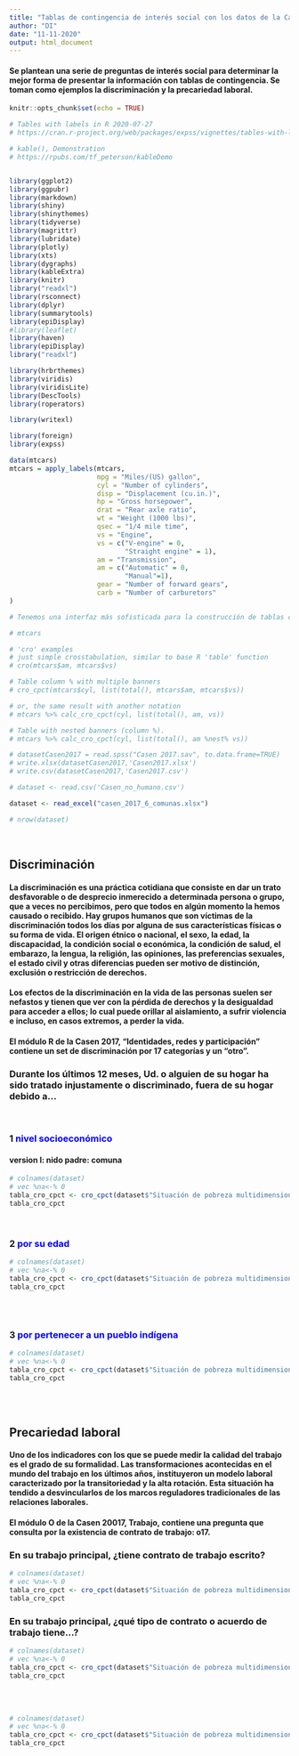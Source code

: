 ```yaml
---
title: "Tablas de contingencia de interés social con los datos de la Casen 2017 sobre 5 comunas."
author: "DI"
date: "11-11-2020"
output: html_document
---
```


#### Se plantean una serie de preguntas de interés social para determinar la mejor forma de presentar la información con tablas de contingencia. Se toman como ejemplos la discriminación y la precariedad laboral.

```r
knitr::opts_chunk$set(echo = TRUE)

# Tables with labels in R 2020-07-27
# https://cran.r-project.org/web/packages/expss/vignettes/tables-with-labels.html

# kable(), Demonstration
# https://rpubs.com/tf_peterson/kableDemo


library(ggplot2)
library(ggpubr)
library(markdown)
library(shiny)
library(shinythemes)
library(tidyverse)
library(magrittr)
library(lubridate)
library(plotly)
library(xts)
library(dygraphs)
library(kableExtra)
library(knitr)
library("readxl")
library(rsconnect)
library(dplyr)
library(summarytools)
library(epiDisplay)
#library(leaflet)
library(haven)
library(epiDisplay)
library("readxl")

library(hrbrthemes)
library(viridis)
library(viridisLite)
library(DescTools)
library(roperators)

library(writexl)

library(foreign)
library(expss)
```



```r

data(mtcars)
mtcars = apply_labels(mtcars,
                      mpg = "Miles/(US) gallon",
                      cyl = "Number of cylinders",
                      disp = "Displacement (cu.in.)",
                      hp = "Gross horsepower",
                      drat = "Rear axle ratio",
                      wt = "Weight (1000 lbs)",
                      qsec = "1/4 mile time",
                      vs = "Engine",
                      vs = c("V-engine" = 0,
                             "Straight engine" = 1),
                      am = "Transmission",
                      am = c("Automatic" = 0,
                             "Manual"=1),
                      gear = "Number of forward gears",
                      carb = "Number of carburetors"
)

# Tenemos una interfaz más sofisticada para la construcción de tablas con tuberías magrittr. La construcción de la tabla consta de al menos tres funciones encadenadas con el operador de tubería:%>%. Al principio, necesitamos especificar las variables para las que se calcularán las estadísticas con tab_cells. En segundo lugar, calculamos estadísticas con una de las funciones tab_stat_ *. Y por último, finalizamos la creación de la tabla con tab_pivot, e. g .: conjunto de datos%>% tab_cells (variable)%>% tab_stat_cases ()%>% tab_pivot (). Después de eso, opcionalmente podemos ordenar la tabla con tab_sort_asc, soltar filas / columnas vacías con drop_rc y transponer con tab_transpose. La tabla resultante es solo un data.frame, por lo que podemos usar las operaciones habituales de R en ella. La documentación detallada para la creación de tablas se puede ver a través de? Tables. Para las pruebas de significación, consulte? Significación. En general, las tablas se traducen automáticamente a HTML para su salida en blocs de notas Knitr o Jupyter. Sin embargo, si queremos salida HTML en los cuadernos de R o en el visor de RStudio, necesitamos establecer opciones para eso: expss_output_rnotebook () o expss_output_viewer ().

```


```r
# mtcars

```


```r
# 'cro' examples
# just simple crosstabulation, similar to base R 'table' function
# cro(mtcars$am, mtcars$vs)
```


```r
# Table column % with multiple banners
# cro_cpct(mtcars$cyl, list(total(), mtcars$am, mtcars$vs))
```


```r
# or, the same result with another notation
# mtcars %>% calc_cro_cpct(cyl, list(total(), am, vs))
```

```r
# Table with nested banners (column %).          
# mtcars %>% calc_cro_cpct(cyl, list(total(), am %nest% vs))    
```


```r

# datasetCasen2017 = read.spss("Casen 2017.sav", to.data.frame=TRUE)
# write.xlsx(datasetCasen2017,'Casen2017.xlsx')
# write.csv(datasetCasen2017,'Casen2017.csv')

# dataset <- read.csv('Casen_no_humano.csv')

dataset <- read_excel("casen_2017_6_comunas.xlsx")
```


```r
# nrow(dataset)
```
<br>

## Discriminación

#### La discriminación es una práctica cotidiana que consiste en dar un trato desfavorable o de desprecio inmerecido a determinada persona o grupo, que a veces no percibimos, pero que **todos** en algún momento la hemos causado o recibido. Hay grupos humanos que son víctimas de la discriminación todos los días por alguna de sus características físicas o su forma de vida. El origen étnico o nacional, el sexo, la edad, la discapacidad, la condición social o económica, la condición de salud, el embarazo, la lengua, la religión, las opiniones, las preferencias sexuales, el estado civil y otras diferencias pueden ser motivo de distinción, exclusión o restricción de derechos.
 
#### Los efectos de la discriminación en la vida de las personas suelen ser nefastos y tienen que ver con la pérdida de derechos y la desigualdad para acceder a ellos; lo cual puede orillar al aislamiento, a sufrir violencia e incluso, en casos extremos, a perder la vida.

#### El módulo R de la Casen 2017, "Identidades, redes y participación" contiene un set de discriminación por 17 categorías y un "otro".

### Durante los últimos 12 meses, Ud. o alguien de su hogar ha sido tratado injustamente o discriminado, fuera de su hogar debido a...

<br>

### 1 <span style="color:blue">nivel socioeconómico</span>

#### version I: nido padre: comuna
```r
# colnames(dataset)
# vec %na<-% 0
tabla_cro_cpct <- cro_cpct(dataset$"Situación de pobreza multidimensional (4 dimensiones)", list(total(), dataset$Comuna   %nest% dataset$Sexo %nest% dataset$"r9a. Discriminado por nivel socioeconómico"))
tabla_cro_cpct
```

<!-- <br> -->

<!-- #### version II: nido padre discriminacion -->

<!-- ```{r echo=FALSE, error=FALSE, message=FALSE, warning=FALSE} -->
<!-- tabla_cro_cpct <- cro_cpct(dataset$"Situación de pobreza multidimensional (4 dimensiones)", list(total(), dataset$"r9a. Discriminado por nivel socioeconómico", dataset$Comuna   %nest% dataset$Sexo )) -->
<!-- tabla_cro_cpct -->
<!-- ``` -->

<!-- <br> -->

<!-- #### version III: nido padre: sexo -->

<!-- ```{r echo=FALSE, error=FALSE, message=FALSE, warning=FALSE} -->
<!-- tabla_cro_cpct <- cro_cpct(dataset$"Situación de pobreza multidimensional (4 dimensiones)", list(total(), dataset$Sexo %nest% dataset$"r9a. Discriminado por nivel socioeconómico", dataset$Comuna   )) -->
<!-- tabla_cro_cpct -->
<!-- ``` -->

<br>

### 2 <span style="color:blue">por su edad</span>


```r
# colnames(dataset)
# vec %na<-% 0
tabla_cro_cpct <- cro_cpct(dataset$"Situación de pobreza multidimensional (4 dimensiones)", list(total(), dataset$Comuna   %nest% dataset$Sexo %nest% dataset$"r9g. Discriminado por su edad"))
tabla_cro_cpct
```
```r

```
<br>

### 3 <span style="color:blue">por pertenecer a un pueblo indígena</span>




```r
# colnames(dataset)
# vec %na<-% 0
tabla_cro_cpct <- cro_cpct(dataset$"Situación de pobreza multidimensional (4 dimensiones)", list(total(), dataset$Comuna   %nest% dataset$Sexo %nest% dataset$"r9p. Discriminado por pertenecer a un pueblo indígena"))
tabla_cro_cpct
```




<br>
<br>

## Precariedad laboral

#### Uno de los indicadores con los que se puede medir la calidad del trabajo es el grado de su formalidad. Las transformaciones acontecidas en el mundo del trabajo en los últimos años, instituyeron un modelo laboral caracterizado por la transitoriedad y la alta rotación. Esta situación ha tendido a desvincularlos de los marcos reguladores tradicionales de las relaciones laborales. 

#### El módulo O de la Casen 20017, Trabajo, contiene una pregunta que consulta por la existencia de contrato de trabajo: o17.

### En su trabajo principal, ¿tiene contrato de trabajo escrito?

```r
# colnames(dataset)
# vec %na<-% 0
tabla_cro_cpct <- cro_cpct(dataset$"Situación de pobreza multidimensional (4 dimensiones)", list(total(), dataset$Comuna   %nest% dataset$Sexo %nest% dataset$"o17. En su trabajo principal, ¿tiene contrato de trabajo escrito?"))
tabla_cro_cpct
```

### En su trabajo principal, ¿qué tipo de contrato o acuerdo de trabajo tiene…?

```r
# colnames(dataset)
# vec %na<-% 0
tabla_cro_cpct <- cro_cpct(dataset$"Situación de pobreza multidimensional (4 dimensiones)", list(total(), dataset$Comuna   %nest% dataset$Sexo %nest% dataset$"o16. En su trabajo principal, ¿qué tipo de contrato o acuerdo de trabajo tiene?"))
tabla_cro_cpct
```

<br>
<br>

```r
# colnames(dataset)
# vec %na<-% 0
tabla_cro_cpct <- cro_cpct(dataset$"Situación de pobreza multidimensional (4 dimensiones)", list(total(), dataset$Comuna   %nest% dataset$Sexo %nest% dataset$"o16. En su trabajo principal, ¿qué tipo de contrato o acuerdo de trabajo tiene?"))
tabla_cro_cpct
```








